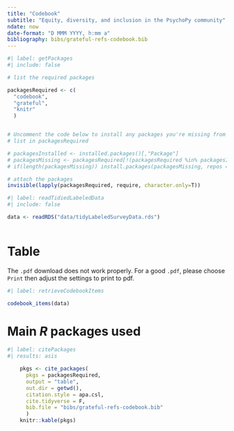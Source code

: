 ```yaml
---
title: "Codebook"
subtitle: "Equity, diversity, and inclusion in the PsychoPy community"
ndate: now
date-format: "D MMM YYYY, h:mm a"
bibliography: bibs/grateful-refs-codebook.bib
---
```


```r
#| label: getPackages
#| include: false

# list the required packages

packagesRequired <- c(
  "codebook", 
  "grateful", 
  "knitr"
  )


# Uncomment the code below to install any packages you're missing from the 
# list in packagesRequired

# packagesInstalled <- installed.packages()[,"Package"]
# packagesMissing <- packagesRequired[!(packagesRequired %in% packagesInstalled)]
# if(length(packagesMissing)) install.packages(packagesMissing, repos = getCRANmirrors()[1,"URL"])

# attach the packages
invisible(lapply(packagesRequired, require, character.only=T))

```

```r
#| label: readTidiedLabeledData
#| include: false

data <- readRDS("data/tidyLabeledSurveyData.rds")
              
```

# Table

::: {.callout-warning}
The `.pdf` download does not work properly. For a good `.pdf`, please choose `Print` then adjust the settings to print to pdf.
:::

```r
#| label: retrieveCodebookItems

codebook_items(data)

```

# Main *R* packages used

```r
#| label: citePackages
#| results: asis

    pkgs <- cite_packages(
      pkgs = packagesRequired,
      output = "table", 
      out.dir = getwd(),
      citation.style = apa.csl,
      cite.tidyverse = F,
      bib.file = "bibs/grateful-refs-codebook.bib"
      )
    knitr::kable(pkgs)

```
